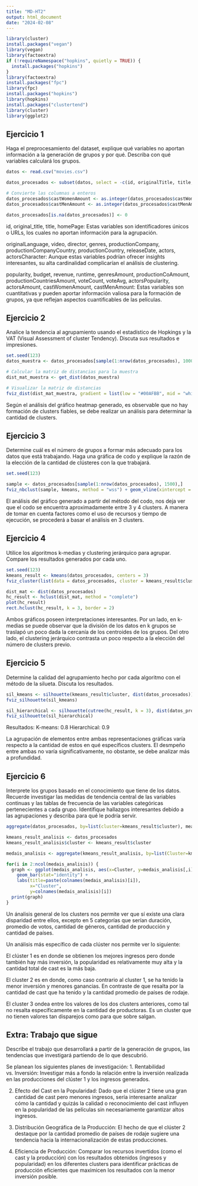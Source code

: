 ```yaml
---
title: "MD-HT2"
output: html_document
date: "2024-02-08"
---
```


``` r
library(cluster)
install.packages("vegan")
library(vegan)
library(factoextra)
if (!requireNamespace("hopkins", quietly = TRUE)) {
  install.packages("hopkins")
}
library(factoextra)
install.packages("fpc")
library(fpc)
install.packages("hopkins")
library(hopkins)
install.packages("clustertend")
library(cluster)
library(ggplot2)
```

## Ejercicio 1 
Haga el preprocesamiento del dataset, explique qué variables no aportan información a la
generación de grupos y por qué. Describa con qué variables calculará los grupos.

```r
datos <- read.csv("movies.csv")

datos_procesados <- subset(datos, select = -c(id, originalTitle, title, homePage, originalLanguage, video, director, genres, productionCompany, productionCompanyCountry, productionCountry, releaseDate, actors, actorsCharacter, actorsPopularity))

# Convierte las columnas a enteros
datos_procesados$castWomenAmount <- as.integer(datos_procesados$castWomenAmount)
datos_procesados$castMenAmount <- as.integer(datos_procesados$castMenAmount)

datos_procesados[is.na(datos_procesados)] <- 0

```

id, original_title, title, homePage: Estas variables son identificadores únicos o URLs, los cuales no aportan información para la agrupación.

originalLanguage, video, director, genres, productionCompany, productionCompanyCountry, productionCountry, releaseDate, actors, actorsCharacter: Aunque estas variables podrían ofrecer insights interesantes, su alta cardinalidad complicarían el análisis de clustering.

popularity, budget, revenue, runtime, genresAmount, productionCoAmount, productionCountriesAmount, voteCount, voteAvg, actorsPopularity, actorsAmount, castWomenAmount, castMenAmount: Estas variables son cuantitativas y pueden aportar información valiosa para la formación de grupos, ya que reflejan aspectos cuantificables de las películas.


## Ejercicio 2
Analice la tendencia al agrupamiento usando el estadístico de Hopkings y la VAT (Visual Assessment of cluster Tendency). Discuta sus resultados e impresiones.

```r

set.seed(123)
datos_muestra <- datos_procesados[sample(1:nrow(datos_procesados), 1000), ]

# Calcular la matriz de distancias para la muestra
dist_mat_muestra <- get_dist(datos_muestra)

# Visualizar la matriz de distancias
fviz_dist(dist_mat_muestra, gradient = list(low = "#00AFBB", mid = "white", high = "#FC4E07"))

```

Según el análisis del gráfico heatmap generado, es observable que no hay formación de clusters fiables, se debe realizar un análisis para determinar la cantidad de clusters.


## Ejercicio 3
Determine cuál es el número de grupos a formar más adecuado para los datos que está trabajando.
Haga una gráfica de codo y explique la razón de la elección de la cantidad de clústeres con la que
trabajará.

```r
set.seed(123)

sample <- datos_procesados[sample(1:nrow(datos_procesados), 1500),]
fviz_nbclust(sample, kmeans, method = "wss") + geom_vline(xintercept = 3, linetype = 1)

```

El análisis del gráfico generado a partir del método del codo, nos deja ver que el codo se encuentra aproximadamente entre 3 y 4 clusters. A manera de tomar en cuenta factores como el uso de recursos y tiempo de ejecución, se procederá a basar el análisis en 3 clusters.


## Ejercicio 4
Utilice los algoritmos k-medias y clustering jerárquico para agrupar. Compare los resultados generados por cada uno.

```r
set.seed(123)
kmeans_result <- kmeans(datos_procesados, centers = 3)
fviz_cluster(list(data = datos_procesados, cluster = kmeans_result$cluster))

dist_mat <- dist(datos_procesados)
hc_result <- hclust(dist_mat, method = "complete")
plot(hc_result)
rect.hclust(hc_result, k = 3, border = 2)

```

Ambos gráficos poseen interpretaciones interesantes. Por un lado, en k-medias se puede observar que la división de los datos en k grupos se traslapó un poco dada la cercanía de los centroides de los grupos. Del otro lado, el clustering jerárquico contrasta un poco respecto a la elección del número de clusters previo.


## Ejercicio 5
Determine la calidad del agrupamiento hecho por cada algoritmo con el método de la silueta. Discuta los resultados.

```r
sil_kmeans <- silhouette(kmeans_result$cluster, dist(datos_procesados))
fviz_silhouette(sil_kmeans)

sil_hierarchical <- silhouette(cutree(hc_result, k = 3), dist(datos_procesados))
fviz_silhouette(sil_hierarchical)
```

Resultados: 
K-means: 0.8
Hierarchical: 0.9

La agrupación de elementos entre ambas representaciones gráficas varía respecto a la cantidad de estos en qué específicos clusters. El desmpeño entre ambas no varía significativamente, no obstante, se debe analizar más a profundidad.


## Ejercicio 6
Interprete los grupos basado en el conocimiento que tiene de los datos. Recuerde investigar las medidas de tendencia central de las variables continuas y las tablas de frecuencia de las variables categóricas pertenecientes a cada grupo. Identifique hallazgos interesantes debido a las agrupaciones y describa para qué le podría servir.

```r
aggregate(datos_procesados, by=list(cluster=kmeans_result$cluster), mean)

```
```r

kmeans_result_analisis <- datos_procesados
kmeans_result_analisis$cluster <- kmeans_result$cluster

medais_analisis <- aggregate(kmeans_result_analisis, by=list(Cluster=kmeans_result_analisis$cluster), FUN=mean)

for(i in 2:ncol(medais_analisis)) {
  graph <- ggplot(medais_analisis, aes(x=Cluster, y=medais_analisis[,i], fill=Cluster)) +
    geom_bar(stat="identity") +
    labs(title=paste(colnames(medais_analisis)[i]),
         x="Cluster",
         y=colnames(medais_analisis)[i])
  print(graph)
}

```

Un ánalisis general de los clusters nos permite ver que sí existe una clara disparidad entre ellos, excepto en 5 categorías que serían duración, promedio de votos, cantidad de géneros, cantidad de producción y cantidad de países.

Un análisis más específico de cada clúster nos permite ver lo siguiente:

El clúster 1 es en donde se obtienen los mejores ingresos pero donde también hay más inversión, la popularidad es relativamente muy alta y la cantidad total de cast es la más baja.

El cluster 2 es en donde, como caso contrario al cluster 1, se ha tenido la menor inversión y menores ganancias. En contraste de que resalta por la cantidad de cast que ha tenido y la cantidad promedio de países de rodaje.

El cluster 3 ondea entre los valores de los dos clusters anteriores, como tal no resalta específicamente en la cantidad de productoras. Es un cluster que no tienen valores tan disparejos como para que sobre salgan.


## Extra: Trabajo que sigue
Describe el trabajo que desarrollará a partir de la generación de grupos, las tendencias que investigará partiendo de lo que descubrió.

Se planean los siguientes planes de investigación:
1. Rentabilidad vs. Inversión: Investigar más a fondo la relación entre la inversión realizada en las producciones del clúster 1 y los ingresos generados.

2. Efecto del Cast en la Popularidad: Dado que el clúster 2 tiene una gran cantidad de cast pero menores ingresos, sería interesante analizar cómo la cantidad y quizás la calidad o reconocimiento del cast influyen en la popularidad de las películas sin necesariamente garantizar altos ingresos.

3. Distribución Geográfica de la Producción: El hecho de que el clúster 2 destaque por la cantidad promedio de países de rodaje sugiere una tendencia hacia la internacionalización de estas producciones.

3. Eficiencia de Producción: Comparar los recursos invertidos (como el cast y la producción) con los resultados obtenidos (ingresos y popularidad) en los diferentes clusters para identificar prácticas de producción eficientes que maximicen los resultados con la menor inversión posible.
